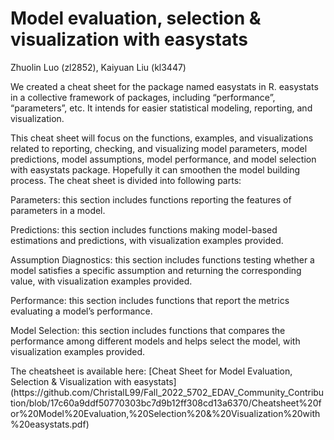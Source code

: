 # Model evaluation, selection & visualization with easystats

Zhuolin Luo (zl2852), Kaiyuan Liu (kl3447)

We created a cheat sheet for the package named easystats in R. easystats in a collective framework of packages, including "performance", "parameters", etc. It intends for easier statistical modeling, reporting, and visualization. 

This cheat sheet will focus on the functions, examples, and visualizations related to reporting, checking, and visualizing model parameters, model predictions, model assumptions, model performance, and model selection with easystats package. Hopefully it can smoothen the model building process. The cheat sheet is divided into following parts:

Parameters: this section includes functions reporting the features of parameters in a model. 

Predictions: this section includes functions making model-based estimations and predictions, with visualization examples provided.

Assumption Diagnostics: this section includes functions testing whether a model satisfies a specific assumption and returning the corresponding value, with visualization examples provided.

Performance: this section includes functions that report the metrics evaluating a model's performance.

Model Selection: this section includes functions that compares the performance among different models and helps select the model, with visualization examples provided. 

The cheatsheet is available here: [Cheat Sheet for Model Evaluation, Selection & Visualization with easystats] (https://github.com/ChristalL99/Fall_2022_5702_EDAV_Community_Contribution/blob/17c60a9ddf50770303bc7d9b12ff308cd13a6370/Cheatsheet%20for%20Model%20Evaluation,%20Selection%20&%20Visualization%20with%20easystats.pdf)
